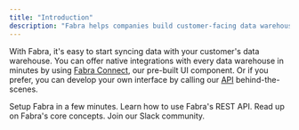 ```yaml
---
title: "Introduction"
description: "Fabra helps companies build customer-facing data warehouse integrations."
---
```


With Fabra, it's easy to start syncing data with your customer's data warehouse. You can
offer native integrations with every data warehouse in minutes by using
[Fabra Connect](https://docs.fabra.io/guides/fabra-connect), our pre-built UI component.
Or if you prefer, you can develop your own interface by calling
our [API](https://docs.fabra.io/api-reference) behind-the-scenes.

<CardGroup cols={2}>
  <Card
    title="Quick Start"
    href="/guides/quickstart"
    icon="timer"
    color="#2DB476"
  >
    Setup Fabra in a few minutes.
  </Card>
  <Card
    href="/api-reference"
    title="API Reference"
    icon="square-terminal"
    color="#0285c7"
  >
    Learn how to use Fabra's REST API.
  </Card>
  <Card
    title="Concepts"
    href="/concepts"
    icon="lightbulb-on"
    color="#c0b838"
  >
    Read up on Fabra's core concepts.
  </Card>
  <Card
    href="/"
    title="Community"
    icon="messages"
    color="#bfa8ff"
  >
    Join our Slack community.
  </Card>
</CardGroup>

